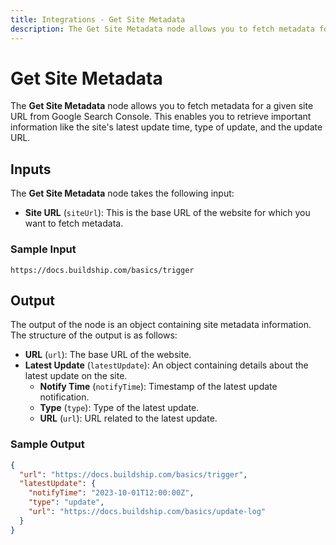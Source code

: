 ```yaml
---
title: Integrations - Get Site Metadata
description: The Get Site Metadata node allows you to fetch metadata for a given site URL from Google Search Console.
---
```



# Get Site Metadata
The **Get Site Metadata** node allows you to fetch metadata for a given site URL from Google Search Console. This enables you to retrieve important information like the site's latest update time, type of update, and the update URL.

<Node id="@buildship/gsearch-get-site-metadata" version="1.2.0" />

## Inputs
The **Get Site Metadata** node takes the following input:

- **Site URL** (`siteUrl`): This is the base URL of the website for which you want to fetch metadata.

### Sample Input
```
https://docs.buildship.com/basics/trigger
```

## Output
The output of the node is an object containing site metadata information. The structure of the output is as follows:

- **URL** (`url`): The base URL of the website.
- **Latest Update** (`latestUpdate`): An object containing details about the latest update on the site.
  - **Notify Time** (`notifyTime`): Timestamp of the latest update notification.
  - **Type** (`type`): Type of the latest update.
  - **URL** (`url`): URL related to the latest update.

### Sample Output
```json
{
  "url": "https://docs.buildship.com/basics/trigger",
  "latestUpdate": {
    "notifyTime": "2023-10-01T12:00:00Z",
    "type": "update",
    "url": "https://docs.buildship.com/basics/update-log"
  }
}
```
